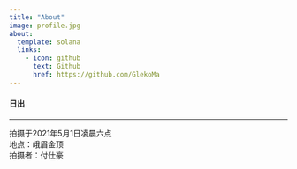 ```yaml
---
title: "About"
image: profile.jpg
about:
  template: solana
  links:
    - icon: github
      text: Github
      href: https://github.com/GlekoMa
---
```


#### 日出

------------------------------------------------------------------------

拍摄于2021年5月1日凌晨六点\
地点：峨眉金顶\
拍摄者：付仕豪
